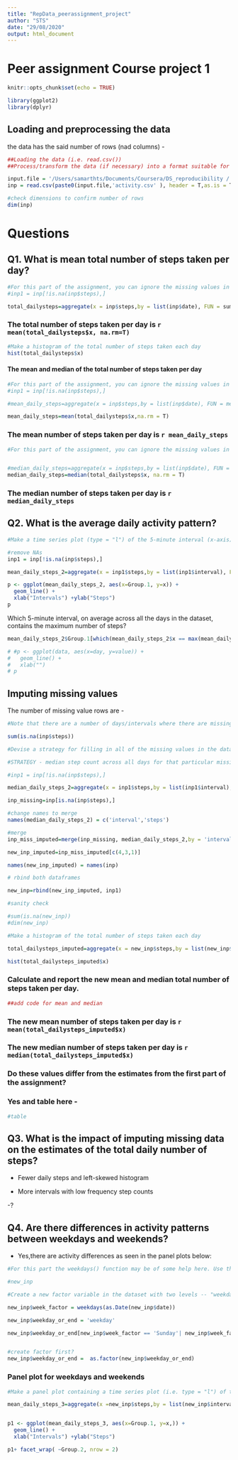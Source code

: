 ```yaml
---
title: "RepData_peerassignment_project"
author: "STS"
date: "29/08/2020"
output: html_document
---
```


Peer assignment Course project 1 
=================================
```r
knitr::opts_chunk$set(echo = TRUE)

library(ggplot2)
library(dplyr)

```


## Loading and preprocessing the data

the data has the said number of rows (nad columns) - 

```r
##Loading the data (i.e. read.csv())
##Process/transform the data (if necessary) into a format suitable for your analysis

input.file = '/Users/samarthts/Documents/Coursera/DS_reproducibility /'
inp = read.csv(paste0(input.file,'activity.csv' ), header = T,as.is = T)

#check dimensions to confirm number of rows
dim(inp)
```

Questions
============

## Q1. What is mean total number of steps taken per day?


```r
#For this part of the assignment, you can ignore the missing values in the dataset.
#inp1 = inp[!is.na(inp$steps),]

total_dailysteps=aggregate(x = inp$steps,by = list(inp$date), FUN = sum)


```

### The total number of steps taken per day is `r mean(total_dailysteps$x, na.rm=T)` 


```r
#Make a histogram of the total number of steps taken each day
hist(total_dailysteps$x)
```


#### The mean and median of the total number of steps taken per day


```r
#For this part of the assignment, you can ignore the missing values in the dataset.
#inp1 = inp[!is.na(inp$steps),]

#mean_daily_steps=aggregate(x = inp$steps,by = list(inp$date), FUN = mean)

mean_daily_steps=mean(total_dailysteps$x,na.rm = T)

```

### The mean number of steps taken per day is `r mean_daily_steps` 


```r
#For this part of the assignment, you can ignore the missing values in the dataset.


#median_daily_steps=aggregate(x = inp$steps,by = list(inp$date), FUN = mean)
median_daily_steps=median(total_dailysteps$x, na.rm = T)

```

### The median number of steps taken per day is `r median_daily_steps` 


## Q2. What is the average daily activity pattern?

```r
#Make a time series plot (type = "l") of the 5-minute interval (x-axis) and the average number of steps taken, averaged across all days (y-axis)

#remove NAs
inp1 = inp[!is.na(inp$steps),]

mean_daily_steps_2=aggregate(x = inp1$steps,by = list(inp1$interval), FUN = mean)

p <- ggplot(mean_daily_steps_2, aes(x=Group.1, y=x)) +
  geom_line() + 
  xlab("Intervals") +ylab("Steps")
p

```

Which 5-minute interval, on average across all the days in the dataset, contains the maximum number of steps?

```r

mean_daily_steps_2$Group.1[which(mean_daily_steps_2$x == max(mean_daily_steps_2$x))]

# #p <- ggplot(data, aes(x=day, y=value)) +
#   geom_line() + 
#   xlab("")
# p
```

## Imputing missing values

The number of missing value rows are - 

```r
#Note that there are a number of days/intervals where there are missing values (coded as NA). The presence of missing days may introduce bias into some calculations or summaries of the data. Calculate and report the total number of missing values in the dataset (i.e. the total number of rows with NAs). 

sum(is.na(inp$steps))

```



```r
#Devise a strategy for filling in all of the missing values in the dataset. The strategy does not need to be sophisticated. For example, you could use the mean/median for that day, or the mean for that 5-minute interval, etc. Create a new dataset that is equal to the original dataset but with the missing data filled in.

#STRATEGY - median step count across all days for that particular missing 5 minute interval 

#inp1 = inp[!is.na(inp$steps),]

median_daily_steps_2=aggregate(x = inp1$steps,by = list(inp1$interval), FUN = median)

inp_missing=inp[is.na(inp$steps),]

#change names to merge
names(median_daily_steps_2) = c('interval','steps')

#merge 
inp_miss_imputed=merge(inp_missing, median_daily_steps_2,by = 'interval' ,all.x = T)

new_inp_imputed=inp_miss_imputed[c(4,3,1)]

names(new_inp_imputed) = names(inp)

# rbind both dataframes

new_inp=rbind(new_inp_imputed, inp1)

#sanity check

#sum(is.na(new_inp))
#dim(new_inp)

```
```r

#Make a histogram of the total number of steps taken each day 

total_dailysteps_imputed=aggregate(x = new_inp$steps,by = list(new_inp$date), FUN = sum)

hist(total_dailysteps_imputed$x)

```

### Calculate and report the new mean and median total number of steps taken per day. 


```r
##add code for mean and median
```


### The new mean number of steps taken per day is `r mean(total_dailysteps_imputed$x)` 

### The new median number of steps taken per day is `r median(total_dailysteps_imputed$x)` 



### Do these values differ from the estimates from the first part of the assignment? 

### Yes and table here - 

```r
#table
```


## Q3. What is the impact of imputing missing data on the estimates of the total daily number of steps?

- Fewer daily steps and left-skewed histogram 

- More intervals with low frequency step counts

-?

## Q4. Are there differences in activity patterns between weekdays and weekends?

- Yes,there are activity differences as seen in the panel plots below:

```r

#For this part the weekdays() function may be of some help here. Use the dataset with the filled-in missing values for this part.

#new_inp

#Create a new factor variable in the dataset with two levels -- "weekday" and "weekend" indicating whether a given date is a weekday or weekend day.

new_inp$week_factor = weekdays(as.Date(new_inp$date))

new_inp$weekday_or_end = 'weekday'

new_inp$weekday_or_end[new_inp$week_factor == 'Sunday'| new_inp$week_factor == 'Saturday'] = 'weekend'


#create factor first?
new_inp$weekday_or_end =  as.factor(new_inp$weekday_or_end)

```

### Panel plot for weekdays and weekends 

```r

#Make a panel plot containing a time series plot (i.e. type = "l") of the 5-minute interval (x-axis) and the average number of steps taken, averaged across all weekday days or weekend days (y-axis). The plot should look something like the following, which was created using simulated data:

mean_daily_steps_3=aggregate(x =new_inp$steps,by = list(new_inp$interval,new_inp$weekday_or_end ), FUN = mean)


p1 <- ggplot(mean_daily_steps_3, aes(x=Group.1, y=x,)) +
  geom_line() + 
  xlab("Intervals") +ylab("Steps")

p1+ facet_wrap( ~Group.2, nrow = 2)

```

